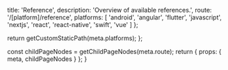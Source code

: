 
  title: 'Reference',
  description: 'Overview of available references.',
  route: '/[platform]/reference',
  platforms: [
    'android',
    'angular',
    'flutter',
    'javascript',
    'nextjs',
    'react',
    'react-native',
    'swift',
    'vue'
  ]
};

  return getCustomStaticPath(meta.platforms);
};

  const childPageNodes = getChildPageNodes(meta.route);
  return {
    props: {
      meta,
      childPageNodes
    }
  };
}

<Overview childPageNodes={props.childPageNodes} />
